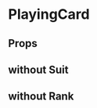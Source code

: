 
<Meta title="PlayingCard" component={PlayingCard} />

# PlayingCard

<Description of={PlayingCard} />

<Preview>
  <div
    style={{
      display: "grid",
      gridTemplateColumns: "repeat(13, 1fr)",
      gap: 8
    }}
  >
    <PlayingCard suit={Suit.spade} rank={Rank.ace} />
    <PlayingCard suit={Suit.spade} rank={Rank.deuce} />
    <PlayingCard suit={Suit.spade} rank={Rank.three} />
    <PlayingCard suit={Suit.spade} rank={Rank.four} />
    <PlayingCard suit={Suit.spade} rank={Rank.five} />
    <PlayingCard suit={Suit.spade} rank={Rank.six} />
    <PlayingCard suit={Suit.spade} rank={Rank.seven} />
    <PlayingCard suit={Suit.spade} rank={Rank.eight} />
    <PlayingCard suit={Suit.spade} rank={Rank.nine} />
    <PlayingCard suit={Suit.spade} rank={Rank.ten} />
    <PlayingCard suit={Suit.spade} rank={Rank.jack} />
    <PlayingCard suit={Suit.spade} rank={Rank.queen} />
    <PlayingCard suit={Suit.spade} rank={Rank.king} />
    <PlayingCard suit={Suit.heart} rank={Rank.ace} />
    <PlayingCard suit={Suit.heart} rank={Rank.deuce} />
    <PlayingCard suit={Suit.heart} rank={Rank.three} />
    <PlayingCard suit={Suit.heart} rank={Rank.four} />
    <PlayingCard suit={Suit.heart} rank={Rank.five} />
    <PlayingCard suit={Suit.heart} rank={Rank.six} />
    <PlayingCard suit={Suit.heart} rank={Rank.seven} />
    <PlayingCard suit={Suit.heart} rank={Rank.eight} />
    <PlayingCard suit={Suit.heart} rank={Rank.nine} />
    <PlayingCard suit={Suit.heart} rank={Rank.ten} />
    <PlayingCard suit={Suit.heart} rank={Rank.jack} />
    <PlayingCard suit={Suit.heart} rank={Rank.queen} />
    <PlayingCard suit={Suit.heart} rank={Rank.king} />
    <PlayingCard suit={Suit.diamond} rank={Rank.ace} />
    <PlayingCard suit={Suit.diamond} rank={Rank.deuce} />
    <PlayingCard suit={Suit.diamond} rank={Rank.three} />
    <PlayingCard suit={Suit.diamond} rank={Rank.four} />
    <PlayingCard suit={Suit.diamond} rank={Rank.five} />
    <PlayingCard suit={Suit.diamond} rank={Rank.six} />
    <PlayingCard suit={Suit.diamond} rank={Rank.seven} />
    <PlayingCard suit={Suit.diamond} rank={Rank.eight} />
    <PlayingCard suit={Suit.diamond} rank={Rank.nine} />
    <PlayingCard suit={Suit.diamond} rank={Rank.ten} />
    <PlayingCard suit={Suit.diamond} rank={Rank.jack} />
    <PlayingCard suit={Suit.diamond} rank={Rank.queen} />
    <PlayingCard suit={Suit.diamond} rank={Rank.king} />
    <PlayingCard suit={Suit.club} rank={Rank.ace} />
    <PlayingCard suit={Suit.club} rank={Rank.deuce} />
    <PlayingCard suit={Suit.club} rank={Rank.three} />
    <PlayingCard suit={Suit.club} rank={Rank.four} />
    <PlayingCard suit={Suit.club} rank={Rank.five} />
    <PlayingCard suit={Suit.club} rank={Rank.six} />
    <PlayingCard suit={Suit.club} rank={Rank.seven} />
    <PlayingCard suit={Suit.club} rank={Rank.eight} />
    <PlayingCard suit={Suit.club} rank={Rank.nine} />
    <PlayingCard suit={Suit.club} rank={Rank.ten} />
    <PlayingCard suit={Suit.club} rank={Rank.jack} />
    <PlayingCard suit={Suit.club} rank={Rank.queen} />
    <PlayingCard suit={Suit.club} rank={Rank.king} />
  </div>
</Preview>

## Props

<Props of={PlayingCard} />

## without Suit

<Preview>
  <div
    style={{
      display: "grid",
      gridTemplateColumns: "repeat(13, 1fr)",
      gap: 8
    }}
  >
    <PlayingCard rank={Rank.ace} />
    <PlayingCard rank={Rank.deuce} />
    <PlayingCard rank={Rank.three} />
    <PlayingCard rank={Rank.four} />
    <PlayingCard rank={Rank.five} />
    <PlayingCard rank={Rank.six} />
    <PlayingCard rank={Rank.seven} />
    <PlayingCard rank={Rank.eight} />
    <PlayingCard rank={Rank.nine} />
    <PlayingCard rank={Rank.ten} />
    <PlayingCard rank={Rank.jack} />
    <PlayingCard rank={Rank.queen} />
    <PlayingCard rank={Rank.king} />
  </div>
</Preview>

## without Rank

<Preview>
  <div
    style={{
      display: "grid",
      gridTemplateColumns: "repeat(13, 1fr)",
      gap: 8
    }}
  >
    <PlayingCard suit={Suit.spade} />
    <PlayingCard suit={Suit.heart} />
    <PlayingCard suit={Suit.diamond} />
    <PlayingCard suit={Suit.club} />
  </div>
</Preview>
